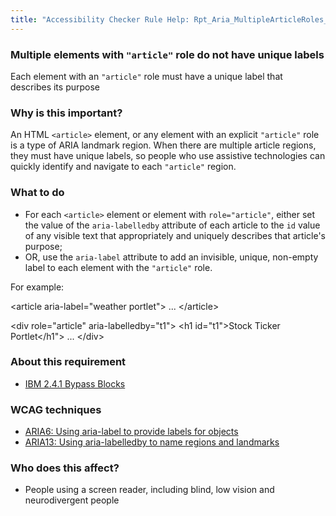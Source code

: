 ```yaml
---
title: "Accessibility Checker Rule Help: Rpt_Aria_MultipleArticleRoles_Implicit"
---
```


<div className="toolHelp">
<Row>
<Column colLg={16} colMd={8} colSm={4} className="toolHead">

### Multiple elements with `"article"` role do not have unique labels

<div id="locLevel"></div>

Each element with an `"article"` role must have a unique label that describes its purpose

</Column>
</Row>
<Row>
<Column colLg={11} colMd={5} colSm={4} className="toolMain">

### Why is this important?

An HTML `<article>` element, or any element with an explicit `"article"` role is a type of ARIA landmark region. When there are multiple article regions, they must have unique labels, so people who use assistive technologies can quickly identify and navigate to each `"article"` region.

<div id="locSnippet"></div>

### What to do

 * For each `<article>` element or element with `role="article"`, either set the value of the `aria-labelledby` attribute of each article to the `id` value of any visible text that appropriately and uniquely describes that article's purpose;
 * OR, use the `aria-label` attribute to add an invisible, unique, non-empty label to each element with the `"article"` role.

For example:

<CodeSnippet type="multi" light={true}>&lt;article aria-label="weather portlet"&gt;
    ...
&lt;/article&gt;
    
&lt;div role="article" aria-labelledby="t1"&gt;
    &lt;h1 id="t1"&gt;Stock Ticker Portlet&lt;/h1"&gt;
    ...
&lt;/div&gt;</CodeSnippet>

</Column>
<Column colLg={5} colMd={3} colSm={4} className="toolLeft">

### About this requirement

* [IBM 2.4.1 Bypass Blocks](https://www.ibm.com/able/requirements/requirements/#2_4_1)

### WCAG techniques

* [ARIA6: Using aria-label to provide labels for objects](https://www.w3.org/WAI/WCAG21/Techniques/aria/ARIA6)
* [ARIA13: Using aria-labelledby to name regions and landmarks](https://www.w3.org/WAI/WCAG21/Techniques/aria/ARIA13)

### Who does this affect?

 * People using a screen reader, including blind, low vision and neurodivergent people

</Column>
</Row>
</div>


